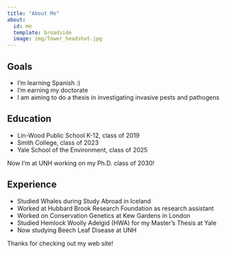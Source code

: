 ```yaml
---
title: "About Me"
about:
  id: me
  template: broadside
  image: img/Tower_headshot.jpg
---
```


:::{#me}

## Goals
- I'm learning Spanish :)
- I'm earning my doctorate
- I am aiming to do a thesis in investigating invasive pests and pathogens

## Education
- Lin-Wood Public School K-12, class of 2019
- Smith College, class of 2023
- Yale School of the Environment, class of 2025

Now I'm at UNH working on my Ph.D. class of 2030!

## Experience
- Studied Whales during Study Abroad in Iceland
- Worked at Hubbard Brook Research Foundation as research assistant
- Worked on Conservation Genetics at Kew Gardens in London
- Studied Hemlock Woolly Adelgid (HWA) for my Master's Thesis at Yale
- Now studying Beech Leaf Disease at UNH

:::

Thanks for checking out my web site!
